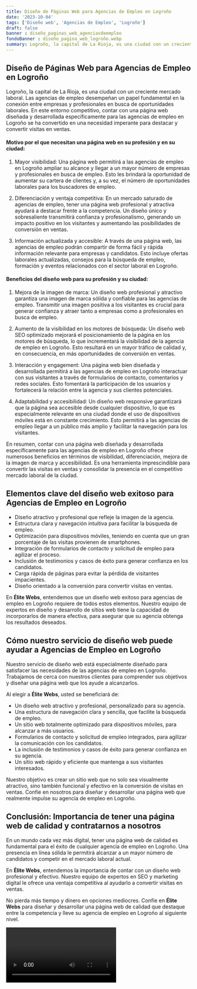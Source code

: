 ```yaml
---
title: Diseño de Páginas Web para Agencias de Empleo en Logroño
date: '2023-10-04'
tags: ['Diseño web', 'Agencias de Empleo', 'Logroño']
draft: false
banner : diseño_paginas_web_agenciasdeempleo
fondoBanner : diseño_pagina_web_logroño.webp
summary: Logroño, la capital de La Rioja, es una ciudad con un creciente mercado laboral. Las agencias de empleo desempeñan un papel fundamental en la conexión entre empresas y profesionales en busca de oportunidades laborales. En este entorno competitivo, contar con una página web diseñada y desarrollada específicamente para las agencias de empleo en Logroño se ha convertido en una necesidad imperante para destacar y convertir visitas en ventas.
---
```


## Diseño de Páginas Web para Agencias de Empleo en Logroño

Logroño, la capital de La Rioja, es una ciudad con un creciente mercado laboral. Las agencias de empleo desempeñan un papel fundamental en la conexión entre empresas y profesionales en busca de oportunidades laborales. En este entorno competitivo, contar con una página web diseñada y desarrollada específicamente para las agencias de empleo en Logroño se ha convertido en una necesidad imperante para destacar y convertir visitas en ventas.

#### Motivo por el que necesitan una página web en su profesión y en su ciudad:

1. Mayor visibilidad: Una página web permitirá a las agencias de empleo en Logroño ampliar su alcance y llegar a un mayor número de empresas y profesionales en busca de empleo. Esto les brindará la oportunidad de aumentar su cartera de clientes y, a su vez, el número de oportunidades laborales para los buscadores de empleo.

2. Diferenciación y ventaja competitiva: En un mercado saturado de agencias de empleo, tener una página web profesional y atractiva ayudará a destacar frente a la competencia. Un diseño único y sobresaliente transmitirá confianza y profesionalismo, generando un impacto positivo en los visitantes y aumentando las posibilidades de conversión en ventas.

3. Información actualizada y accesible: A través de una página web, las agencias de empleo podrán compartir de forma fácil y rápida información relevante para empresas y candidatos. Esto incluye ofertas laborales actualizadas, consejos para la búsqueda de empleo, formación y eventos relacionados con el sector laboral en Logroño.

#### Beneficios del diseño web para su profesión y su ciudad:

1. Mejora de la imagen de marca: Un diseño web profesional y atractivo garantiza una imagen de marca sólida y confiable para las agencias de empleo. Transmitir una imagen positiva a los visitantes es crucial para generar confianza y atraer tanto a empresas como a profesionales en busca de empleo.

2. Aumento de la visibilidad en los motores de búsqueda: Un diseño web SEO optimizado mejorará el posicionamiento de la página en los motores de búsqueda, lo que incrementará la visibilidad de la agencia de empleo en Logroño. Esto resultará en un mayor tráfico de calidad y, en consecuencia, en más oportunidades de conversión en ventas.

3. Interacción y engagement: Una página web bien diseñada y desarrollada permitirá a las agencias de empleo en Logroño interactuar con sus visitantes a través de formularios de contacto, comentarios y redes sociales. Esto fomentará la participación de los usuarios y fortalecerá la relación entre la agencia y sus clientes potenciales.

4. Adaptabilidad y accesibilidad: Un diseño web responsive garantizará que la página sea accesible desde cualquier dispositivo, lo que es especialmente relevante en una ciudad donde el uso de dispositivos móviles está en constante crecimiento. Esto permitirá a las agencias de empleo llegar a un público más amplio y facilitar la navegación para los visitantes.

En resumen, contar con una página web diseñada y desarrollada específicamente para las agencias de empleo en Logroño ofrece numerosos beneficios en términos de visibilidad, diferenciación, mejora de la imagen de marca y accesibilidad. Es una herramienta imprescindible para convertir las visitas en ventas y consolidar la presencia en el competitivo mercado laboral de la ciudad.

<GifSeo />

<Cta />

## Elementos clave del diseño web exitoso para Agencias de Empleo en Logroño

- Diseño atractivo y profesional que refleje la imagen de la agencia.
- Estructura clara y navegación intuitiva para facilitar la búsqueda de empleo.
- Optimización para dispositivos móviles, teniendo en cuenta que un gran porcentaje de las visitas provienen de smartphones.
- Integración de formularios de contacto y solicitud de empleo para agilizar el proceso.
- Inclusión de testimonios y casos de éxito para generar confianza en los candidatos.
- Carga rápida de páginas para evitar la pérdida de visitantes impacientes.
- Diseño orientado a la conversión para convertir visitas en ventas.

En **Élite Webs**, entendemos que un diseño web exitoso para agencias de empleo en Logroño requiere de todos estos elementos. Nuestro equipo de expertos en diseño y desarrollo de sitios web tiene la capacidad de incorporarlos de manera efectiva, para asegurar que su agencia obtenga los resultados deseados.

## Cómo nuestro servicio de diseño web puede ayudar a Agencias de Empleo en Logroño

Nuestro servicio de diseño web está especialmente diseñado para satisfacer las necesidades de las agencias de empleo en Logroño. Trabajamos de cerca con nuestros clientes para comprender sus objetivos y diseñar una página web que los ayude a alcanzarlos.

Al elegir a **Élite Webs**, usted se beneficiará de:

- Un diseño web atractivo y profesional, personalizado para su agencia.
- Una estructura de navegación clara y sencilla, que facilite la búsqueda de empleo.
- Un sitio web totalmente optimizado para dispositivos móviles, para alcanzar a más usuarios.
- Formularios de contacto y solicitud de empleo integrados, para agilizar la comunicación con los candidatos.
- La inclusión de testimonios y casos de éxito para generar confianza en su agencia.
- Un sitio web rápido y eficiente que mantenga a sus visitantes interesados.

Nuestro objetivo es crear un sitio web que no solo sea visualmente atractivo, sino también funcional y efectivo en la conversión de visitas en ventas. Confíe en nosotros para diseñar y desarrollar una página web que realmente impulse su agencia de empleo en Logroño.

## Conclusión: Importancia de tener una página web de calidad y contratarnos a nosotros

En un mundo cada vez más digital, tener una página web de calidad es fundamental para el éxito de cualquier agencia de empleo en Logroño. Una presencia en línea sólida le permitirá alcanzar a un mayor número de candidatos y competir en el mercado laboral actual.

En **Élite Webs**, entendemos la importancia de contar con un diseño web profesional y efectivo. Nuestro equipo de expertos en SEO y marketing digital le ofrece una ventaja competitiva al ayudarlo a convertir visitas en ventas.

No pierda más tiempo y dinero en opciones mediocres. Confíe en **Élite Webs** para diseñar y desarrollar una página web de calidad que destaque entre la competencia y lleve su agencia de empleo en Logroño al siguiente nivel.

<Video />

<CtaBot job='Agencias de Empleo' city='Logroño'/>

<Gmaps query='Logroño+españa+maps' />